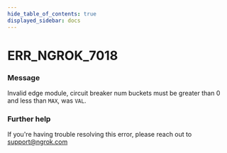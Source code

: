```yaml
---
hide_table_of_contents: true
displayed_sidebar: docs
---
```



# ERR_NGROK_7018

### Message

Invalid edge module, circuit breaker num buckets must be greater than 0 and less than `MAX`, was `VAL`.

<ErrorDetails error="err_ngrok_7018" />

### Further help

If you're having trouble resolving this error, please reach out to [support@ngrok.com](mailto:support@ngrok.com?subject=Help%20with%20ERR_NGROK_7018)

